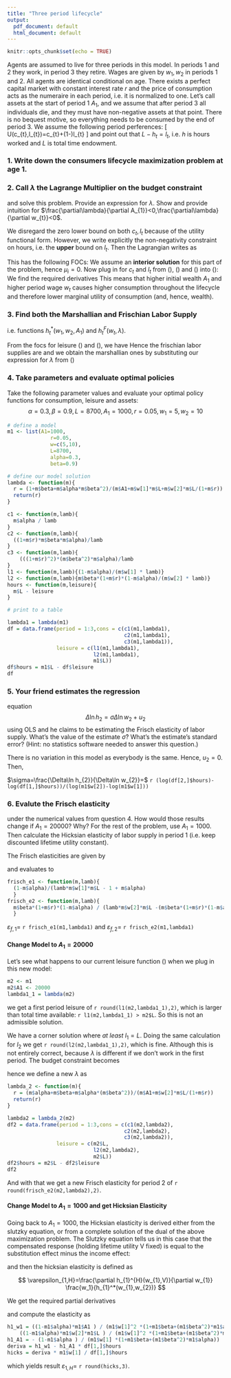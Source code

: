 ```yaml
---
title: "Three period lifecycle"
output:
  pdf_document: default
  html_document: default
---
```


```r
knitr::opts_chunk$set(echo = TRUE)
```
\section*{Problem Set 1: The Lifecycle Model}

Agents are assumed to live for three periods in this model. In periods
1 and 2 they work, in period 3 they retire. Wages are given by $w_{1},w_{2}$
in periods 1 and 2. All agents are identical conditional on age. There
exists a perfect capital market with constant interest rate $r$ and
the price of consumption acts as the numeraire in each period, i.e.
it is normalized to one. Let's call assets at the start of period
1 $A_{1}$, and we assume that after period 3 all individuals die,
and they must have non-negative assets at that point. There is no
bequest motive, so everything needs to be consumed by the end of period
3. We assume the following period perferences:
\[
U(c_{t},l_{t})=\alpha\ln c_{t}+(1-\alpha)\ln l_{t}
\]
and point out that $L-h_{t}=l_{t}$, i.e. $h$ is hours worked and
$L$ is total time endowment. 

### 1. Write down the consumers lifecycle maximization problem at age 1.

\begin{align*}
\max_{\begin{array}{c}
\{c_{t}\}_{t=1}^{3} > 0\\
l_{t}\in(0,L]
\end{array}} & U(c_{t},l_{t})\\
\text{subject to } & A_{1}+\sum_{t=1}^{2}\left(\frac{1}{1+r}\right)^{t-1}w_{t}(L-l_{t})=\sum_{t=1}^{3}\left(\frac{1}{1+r}\right)^{t-1}c_{t}\\
 & A_{1}\text{ given.}
\end{align*}

### 2. Call $\lambda$ the Lagrange Multiplier on the budget constraint 

and solve this problem. Provide an expression for $\lambda$. Show and
provide intuition for $\frac{\partial\lambda}{\partial A_{1}}<0,\frac{\partial\lambda}{\partial w_{t}}<0$.

We disregard the zero lower bound on both $c_t,l_t$ because of the utility functional form. However, we write explicitly the non-negativity constraint on hours, i.e. the **upper** bound on $l_t$. Then the Lagrangian writes as
\begin{align*}
\mathcal{L} & =\alpha\ln c_{1}+(1-\alpha)\ln l_{1}+\beta\left(\alpha\ln c_{2}+(1-\alpha)\ln l_{2}\right)+\beta^{2}\alpha\ln c_{3}\\
 & +\lambda\left[A_{1}+\sum_{t=1}^{2}\left(\frac{1}{1+r}\right)^{t-1}w_{t}\left(L-l_{t}\right)-\sum_{t=1}^{3}\left(\frac{1}{1+r}\right)^{t-1}c_{t}\right]\\
 & +\mu_{1}\left[L-l_{1}\right]+\mu_{2}\left[L-l_{2}\right]
\end{align*}

This has the following FOCs:
\begin{align}
\frac{\partial\mathcal{L}}{\partial c_{t}}=0: & \lambda=\frac{\alpha}{c_{1}}=\frac{\beta(1+r)\alpha}{c_{2}}=\frac{\left(\beta(1+r)\right)^{2}\alpha}{c_{3}}\label{eq:foc_c}\\
\frac{\partial\mathcal{L}}{\partial l_{1}}=0: & \frac{1-\alpha}{l_{1}}=\lambda w_{1}+\mu_{1}\label{eq:foc_l1}\\
\frac{\partial\mathcal{L}}{\partial l_{2}}=0: & \frac{\beta(1-\alpha)}{l_{2}}=\lambda\frac{w_{2}}{1+r}+\mu_{2}\label{eq:foc_l2}\\
\frac{\partial\mathcal{L}}{\partial\lambda}=0: & A_{1}+\sum_{t=1}^{2}\left(\frac{1}{1+r}\right)^{t-1}w_{t}\left(L-l_{t}\right)=\sum_{t=1}^{3}\left(\frac{1}{1+r}\right)^{t-1}c_{t}\label{eq:foc_lambda}
\end{align}
We assume an **interior solution** for this part of the problem,
hence $\mu_{i}=0$. Now plug in for $c_{t}$ and $l_{t}$ from (\ref{eq:foc_c}),
(\ref{eq:foc_l1}) and (\ref{eq:foc_l2}) into (\ref{eq:foc_lambda}):
\begin{align}
A_{1}+w_{1}L-w_{1}l_{1}+\frac{w_{2}}{1+r}-\frac{w_{2}}{1+r}l_{2} & =c_{1}+\frac{c_{2}}{1+r}+\frac{c_{2}}{\left(1+r\right)^{2}}\nonumber \\
A_{1}+w_{1}L-\frac{1-\alpha}{\lambda}+\frac{w_{2}}{1+r}-\frac{\beta(1-\alpha)}{\lambda} & =\frac{\alpha(1+\beta+\beta^{2})}{\lambda}\nonumber \\
A_{1}+w_{1}L+\frac{w_{2}}{1+r}L & =\frac{1+\beta+\beta^{2}\alpha}{\lambda}\nonumber \\
\lambda & =\frac{1+\beta+\beta^{2}\alpha}{A_{1}+w_{1}L+\frac{w_{2}}{1+r}L}\label{eq:lambda}
\end{align}
We find the required derivatives 
\begin{align*}
\frac{\partial\lambda}{\partial A_{1}} & =-\frac{1+\beta+\beta^{2}\alpha}{\left(A_{1}+w_{1}L+\frac{w_{2}}{1+r}L\right)^{2}}<0\\
\frac{\partial\lambda}{\partial w_{t}} & =-\frac{1+\beta+\beta^{2}\alpha}{\left(A_{1}+w_{1}L+\frac{w_{2}}{1+r}L\right)^{2}}\left(\frac{1}{1+r}\right)^{t-1}L<0
\end{align*}
This means that higher initial wealth $A_{1}$ and higher period wage
$w_{t}$ causes higher consumption throughout the lifecycle and therefore
lower marginal utility of consumption (and, hence, wealth).


### 3. Find both the Marshallian and Frischian Labor Supply 

i.e. functions $h_{t}^{*}(w_{1},w_{2},A_{1})$ and $h_{t}^{F}(w_{t},\lambda)$.

From the focs for leisure (\ref{eq:foc_l1}) and (\ref{eq:foc_l2}),
we have 
\begin{align*}
l_{1} & =\frac{1-\alpha}{\lambda w_{1}}\\
l_{2} & =\frac{\beta(1-\alpha)(1+r)}{\lambda w_{2}}
\end{align*}
Hence the frischian labor supplies are 
\begin{align}
h_{1}^{F}(w_{1},\lambda)=L-l_{1} & =L-\frac{1-\alpha}{\lambda w_{1}}\nonumber \\
h_{2}^{F}(w_{2},\lambda)=L-l_{2} & =L-\frac{\beta(1-\alpha)(1+r)}{\lambda w_{2}}\label{eq:frisch-LS}
\end{align}
and we obtain the marshallian ones by substituting our expression
for $\lambda$ from (\ref{eq:lambda})
\begin{align}
h_{1}^{*}(w_{1},w_{2},A_{1})= & L-\frac{(1-\alpha)}{w_{1}}\left(\frac{1+\beta+\beta^{2}\alpha}{A_{1}+w_{1}L+\frac{w_{2}}{1+r}L}\right)^{-1}\nonumber \\
h_{2}^{*}(w_{1},w_{2},A_{1})= & L-\frac{\beta(1-\alpha)(1+r)}{w_{2}}\left(\frac{1+\beta+\beta^{2}\alpha}{A_{1}+w_{1}L+\frac{w_{2}}{1+r}L}\right)^{-1}\label{eq:marsh-LS}
\end{align}

### 4. Take parameters and evaluate optimal policies

Take the following parameter values and evaluate your optimal policy functions for consumption, leisure and assets: $$\alpha=0.3,\beta=0.9,L=8700,A_{1}=1000,r=0.05,w_{1}=5,w_{2}=10$$

```r
# define a model
m1 <- list(A1=1000,
              r=0.05,
              w=c(5,10),
              L=8700,
              alpha=0.3,
              beta=0.9)

# define our model solution
lambda <- function(m){
  r = (1+m$beta+m$alpha*m$beta^2)/(m$A1+m$w[1]*m$L+m$w[2]*m$L/(1+m$r))
  return(r)
}

c1 <- function(m,lamb){
  m$alpha / lamb 
}
c2 <- function(m,lamb){
  ((1+m$r)*m$beta*m$alpha)/lamb
}
c3 <- function(m,lamb){
    (((1+m$r)^2)*(m$beta^2)*m$alpha)/lamb
}
l1 <- function(m,lamb){(1-m$alpha)/(m$w[1] * lamb)}
l2 <- function(m,lamb){m$beta*(1+m$r)*(1-m$alpha)/(m$w[2] * lamb)}
hours <- function(m,leisure){
  m$L - leisure
}

# print to a table

lambda1 = lambda(m1)
df = data.frame(period = 1:3,cons = c(c1(m1,lambda1),
                                      c2(m1,lambda1),
                                      c3(m1,lambda1)),
                leisure = c(l1(m1,lambda1),
                            l2(m1,lambda1),
                            m1$L))
df$hours = m1$L - df$leisure
df
```

### 5. Your friend estimates the regression 

equation $$\Delta\ln h_{2}=\sigma\Delta\ln w_{2}+u_{2}$$ using OLS and he claims to be estimating the Frisch elasticity of labor supply. What's the value of the estimate $\hat{\sigma}$? What's the estimate's standard error? (Hint: no statistics software needed to answer this question.)

There is no variation in this model as everybody is the same. Hence,
$u_{2}=0$. Then, 

$\sigma=\frac{\Delta\ln h_{2}}{\Delta\ln w_{2}}=$ `r (log(df[2,]$hours)-log(df[1,]$hours))/(log(m1$w[2])-log(m1$w[1]))`

### 6. Evalute the Frisch elasticity 

under the numerical values from question 4. How would those results change if $A_{1}=20000$? Why? For the rest of the problem, use $A_{1}=1000$. Then calculate the Hicksian elasticity of labor supply in period 1 (i.e. keep discounted lifetime utility constant).

The Frisch elasticities are given by 

\begin{align*}
\frac{\partial h_{1}^{F}(w_{1},\lambda)}{\partial w_{1}}\frac{w_{1}}{h_{1}^{F}} & =\frac{1-\alpha}{L\lambda w_{1}-1+\alpha}\\
\frac{\partial h_{2}^{F}(w_{2},\lambda)}{\partial w_{2}}\frac{w_{2}}{h_{2}^{F}} & =\frac{\beta(1-\alpha)(1+r)}{L\lambda w_{2}-\beta(1-\alpha)(1+r)}
\end{align*}

and evaluates to 

```r
frisch_e1 <- function(m,lamb){
  (1-m$alpha)/(lamb*m$w[1]*m$L - 1 + m$alpha)
  }
frisch_e2 <- function(m,lamb){ 
  m$beta*(1+m$r)*(1-m$alpha) / (lamb*m$w[2]*m$L -(m$beta*(1+m$r)*(1-m$alpha)))
  }
```

$\varepsilon_{f,1}=$ `r frisch_e1(m1,lambda1)` and $\varepsilon_{f,2}=$ `r frisch_e2(m1,lambda1)`

#### Change Model to $A_1=20000$

Let's see what happens to our current leisure function (\ref{eq:foc_l1})  when we plug in this new model:

```r
m2 <- m1
m2$A1 <- 20000
lambda1_1 = lambda(m2)
```

we get a first period leisure of `r round(l1(m2,lambda1_1),2)`, which is larger than total time available: `r l1(m2,lambda1_1) > m2$L`. So this is not an admissible solution. 

We have a corner solution where *at least* $l_1 = L$. Doing the same calculation for $l_2$ we get `r round(l2(m2,lambda1_1),2)`, which is fine. Although this is not entirely correct, because $\lambda$ is different if we don't work in the first period. The budget constraint becomes

\begin{align*}
A_{1}+\frac{w_{2}}{1+r}L&=\frac{\alpha+\beta+\alpha\beta^{2}}{\lambda}\\\lambda&=\frac{\alpha+\beta+\alpha\beta^{2}}{A_{1}+\frac{w_{2}}{1+r}L}
\end{align*}

hence we define a new $\lambda$ as

```r
lambda_2 <- function(m){
  r = (m$alpha+m$beta+m$alpha*(m$beta^2))/(m$A1+m$w[2]*m$L/(1+m$r))
  return(r)
}

lambda2 = lambda_2(m2)
df2 = data.frame(period = 1:3,cons = c(c1(m2,lambda2),
                                      c2(m2,lambda2),
                                      c3(m2,lambda2)),
                leisure = c(m2$L,
                            l2(m2,lambda2),
                            m2$L))
df2$hours = m2$L - df2$leisure
df2
```

And with that we get a new Frisch elasticity for period 2 of `r round(frisch_e2(m2,lambda2),2)`.

#### Change Model to $A_1=1000$ and get Hicksian Elasticity

Going back to $A_{1}=1000$, the Hicksian elasticity is derived either from the slutzky equation, or from a complete solution of the dual of the above maximization problem. The Slutzky equation tells us in this case that the compensated response (holding lifetime utility V fixed) is equal to the substitution effect minus the income effect: 

\begin{align*}
\frac{\partial h_{1}^{H}(w_{1},V)}{\partial w_{1}}	=\frac{\partial h_{1}^{*}(w_{1},w_{2},A)}{\partial w_{1}}-\frac{\partial h_{1}^{*}(w_{1},w_{2},A)}{\partial A_{1}}h_{1}^{*}(w_{1},w_{2},A)
\end{align*}

and then the hicksian elasticity is defined as 

$$
\varepsilon_{1,H}=\frac{\partial h_{1}^{H}(w_{1},V)}{\partial w_{1}} \frac{w_1}{h_{1}^*(w_{1},w_{2})}
$$

We get the required partial derivatives
\begin{align*}
\frac{\partial h_{1}^{*}(w_{1},w_{2},A)}{\partial w_{1}}&=\frac{(1-\alpha)A_{1}}{w_{1}^{2}(1+\beta+\beta^{2}\alpha)}+\frac{(1-\alpha)w_{2}L}{w_{1}^{2}(1+\beta+\beta^{2}\alpha)(1+r)}\\
\frac{\partial h_{1}^{*}(w_{1},w_{2},A)}{\partial A_{1}}&=-\frac{(1-\alpha)}{w_{1}(1+\beta+\beta^{2}\alpha)}
\end{align*}

and compute the elasticity as

```r
h1_w1 = ((1-m1$alpha)*m1$A1 ) / (m1$w[1]^2 *(1+m1$beta+(m1$beta^2)*m1$alpha)) +
    ((1-m1$alpha)*m1$w[2]*m1$L ) / (m1$w[1]^2 *(1+m1$beta+(m1$beta^2)*m1$alpha)*(1+m1$r))
h1_A1 = - (1-m1$alpha ) / (m1$w[1] *(1+m1$beta+(m1$beta^2)*m1$alpha))
deriva = h1_w1 - h1_A1 * df[1,]$hours
hicks = deriva * m1$w[1] / df[1,]$hours
```

which yields result $\varepsilon_{1,H}=$ `r round(hicks,3)`.



